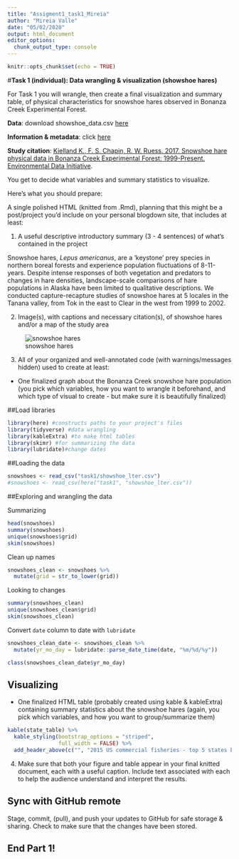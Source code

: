 ```yaml
---
title: "Assigment1_task1_Mireia"
author: "Mireia Valle"
date: "05/02/2020"
output: html_document
editor_options: 
  chunk_output_type: console
---
```


```r
knitr::opts_chunk$set(echo = TRUE)
```

#**Task 1 (individual): Data wrangling & visualization (showshoe hares)**

For Task 1 you will wrangle, then create a final visualization and summary table, of physical characteristics for snowshoe hares observed in Bonanza Creek Experimental Forest. 

**Data**: download showshoe_data.csv [here](https://drive.google.com/file/d/1d4LGOzyXHuQztwVQjU8IdmVvzRACVps4/view?usp=sharing)

**Information & metadata**: click [here](https://portal.lternet.edu/nis/metadataviewer?packageid=knb-lter-bnz.55.22)

**Study citation**: [Kielland K., F. S. Chapin, R. W. Ruess. 2017. Snowshoe hare physical data in Bonanza Creek Experimental Forest: 1999-Present. Environmental Data Initiative](https://doi.org/10.6073/pasta/03dce4856d79b91557d8e6ce2cbcdc14). 


You get to decide what variables and summary statistics to visualize. 

Here’s what you should prepare: 

A single polished HTML (knitted from .Rmd), planning that this might be a post/project you’d include on your personal blogdown site, that includes at least:

1.	A useful descriptive introductory summary (3 - 4 sentences) of what’s contained in the project

Snowshoe hares, *Lepus americanus*, are a 'keystone' prey species in northern boreal forests and experience population fluctuations of 8-11-years. Despite intense responses of both vegetation and predators to changes in hare densities, landscape-scale comparisons of hare populations in Alaska have been limited to qualitative descriptions. We conducted capture-recapture studies of snowshoe hares at 5 locales in the Tanana valley, from Tok in the east to Clear in the west from 1999 to 2002. 

2.	Image(s), with captions and necessary citation(s), of showshoe hares and/or a map of the study area


![snowshoe hares](images/images.jpg)


3.	All of your organized and well-annotated code (with warnings/messages hidden) used to create at least:

-	One finalized graph about the Bonanza Creek snowshoe hare population (you pick which variables, how you want to wrangle it beforehand, and which type of visual to create - but make sure it is beautifully finalized)

##Load libraries
```r
library(here) #constructs paths to your project's files 
library(tidyverse) #data wrangling
library(kableExtra) #to make html tables
library(skimr) #for summarizing the data
library(lubridate)#change dates
```

##Loading the data
```r
snowshoes <- read_csv("task1/showshoe_lter.csv")
#snowshoes <- read_csv(here("task1", "showshoe_lter.csv"))
```

##Exploring and wrangling the data

Summarizing
```r
head(snowshoes)
summary(snowshoes)
unique(snowshoes$grid)
skim(snowshoes)
```
Clean up names
```r
snowshoes_clean <- snowshoes %>% 
  mutate(grid = str_to_lower(grid)) 
```
Looking to changes
```r
summary(snowshoes_clean)
unique(snowshoes_clean$grid)
skim(snowshoes_clean)
```
Convert `date` column to date with `lubridate`
```r
snowshoes_clean_date <- snowshoes_clean %>% 
  mutate(yr_mo_day = lubridate::parse_date_time(date, "%m/%d/%y"))

class(snowshoes_clean_date$yr_mo_day)
```
## Visualizing


-	One finalized HTML table (probably created using kable & kableExtra) containing summary statistics about the snowshoe hares (again, you pick which variables, and how you want to group/summarize them)

```r
kable(state_table) %>% 
  kable_styling(bootstrap_options = "striped", 
                full_width = FALSE) %>% 
  add_header_above(c("", "2015 US commercial fisheries - top 5 states by value" = 2))
```



4.	Make sure that both your figure and table appear in your final knitted document, each with a useful caption. Include text associated with each to help the audience understand and interpret the results. 

## Sync with GitHub remote

Stage, commit, (pull), and push your updates to GitHub for safe storage & sharing. Check to make sure that the changes have been stored. 

## End Part 1!

